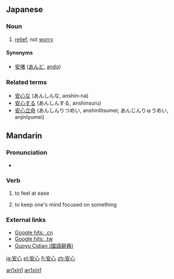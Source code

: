 ==Japanese==

===Noun===
{{ja-noun|k|hira=あんしん|rom=anshin|rs=宀03安}}

# [[relief]], not [[worry]]

====Synonyms====
* [[安堵]] ([[あんど]], [[ando]])

===Related terms===
* [[安心な]] (あんしんな, anshin-na)
* [[安心する]] (あんしんする, anshinsuru)
* [[安心立命]] (あんしんりつめい, anshinlitsumei; あんじんりゅうめい, anjinlyumei)
==Mandarin==
{{zh-hanzi|[[安]][[心]]}}

===Pronunciation===
*{{IPA|[ an˥˥ɕɪn˥˥ ]}}

===Verb===
{{cmn-verb|ts|pin=ānxīn|pint=an1xin1|rs=宀03}}

# {{Elementary Mandarin|lang=zh-tw|skey=宀03}} to feel at ease
# {{Elementary Mandarin|lang=zh-tw|skey=宀03}} to keep one's mind focused on something

===External links===
*[http://www.google.cn/search?as_q=&num=10&hl=zh-CN&btnG=Google+%E6%90%9C%E7%B4%A2&as_epq=%E5%AE%89%E5%BF%83&as_oq=&as_eq=&lr=&as_ft=i&as_filetype=&as_qdr=all&as_occt=any&as_dt=i&as_sitesearch=.cn&as_rights= Google hits: .cn]
*[http://www.google.com.tw/search?as_q=&complete=1&hl=zh-TW&num=10&btnG=Google+%E6%90%9C%E5%B0%8B&as_epq=%E5%AE%89%E5%BF%83&as_oq=&as_eq=&lr=&as_ft=i&as_filetype=&as_qdr=all&as_occt=any&as_dt=i&as_sitesearch=.tw&as_rights=&safe=images Google hits: .tw]
*[http://140.111.34.46/cgi-bin/dict/GetContent.cgi?Database=dict&DocNum=141050&GraphicWord=yes&QueryString=%A6w%A4%DF Guoyu Cidian (國語辭典)]

[[Category:zh-cn:Elementary Mandarin|an1xin1]]
[[Category:zh-cn:Elementary Mandarin|an1xin1]]

[[ja:安心]]
[[pl:安心]]
[[fi:安心]]
[[zh:安心]]